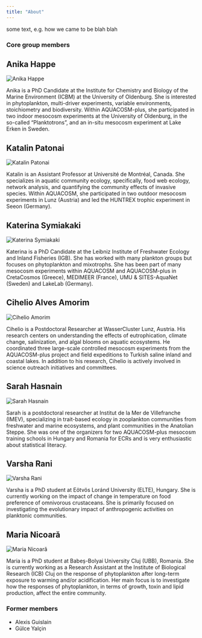 ```yaml
---
title: "About"
---
```


some text, e.g. how we came to be
blah blah

### Core group members


## Anika Happe

::: {.column-margin}
![](images/anika.jpg){fig-alt="Anika Happe" title="Anika Happe"}
:::

Anika is a PhD Candidate at the Institute for Chemistry and Biology of the Marine Environment (ICBM) at the University of Oldenburg. She is interested in phytoplankton, multi-driver experiments, variable environments, stoichiometry and biodiversity. Within AQUACOSM-plus, she participated in two indoor mesocosm experiments at the University of Oldenburg, in the so-called “Planktotrons”, and an in-situ mesocosm experiment at Lake Erken in Sweden. 

## Katalin Patonai

::: {.column-margin}
![](images/kati.jpg){fig-alt="Katalin Patonai" title="Katalin Patonai"}
:::

Katalin is an Assistant Professor at Université de Montréal, Canada. She specializes in aquatic community ecology, specifically, food web ecology, network analysis, and quantifying the community effects of invasive species.   Within AQUACOSM, she participated in two outdoor mesocosm experiments in Lunz (Austria) and led the HUNTREX trophic experiment in Seeon (Germany).

## Katerina Symiakaki

::: {.column-margin}
![](images/katerina.jpg){fig-alt="Katerina Symiakaki" title="Katerina Symiakaki"}
:::

Katerina is a PhD Candidate at the Leibniz Institute of Freshwater Ecology and Inland Fisheries (IGB). She has worked with many plankton groups but focuses on phytoplankton and mixotrophs. She has been part of many mesocosm experiments within AQUACOSM and AQUACOSM-plus in CretaCosmos (Greece), MEDIMEER (France), UMU & SITES-AquaNet (Sweden) and LakeLab (Germany).

## Cihelio Alves Amorim

::: {.column-margin}
![](images/cihelio.jpg){fig-alt="Cihelio Amorim" title="Cihelio Amorim"}
:::

Cihelio is a Postdoctoral Researcher at WasserCluster Lunz, Austria. His research centers on understanding the effects of eutrophication, climate change, salinization, and algal blooms on aquatic ecosystems. He coordinated three large-scale controlled mesocosm experiments from the AQUACOSM-plus project and field expeditions to Turkish saline inland and coastal lakes. In addition to his research, Cihelio is actively involved in science outreach initiatives and committees. 

## Sarah Hasnain

::: {.column-margin}
![](images/sarah.jpg){fig-alt="Sarah Hasnain" title="Sarah Hasnain"}
:::

Sarah is a postdoctoral researcher at Institut de la Mer de Villefranche (IMEV), specializing in trait-based ecology in zooplankton communities from freshwater and marine ecosystems, and plant communities in the Anatolian Steppe. She was one of the organizers for two AQUACOSM-plus mesocosm training schools in Hungary and Romania for ECRs and is very enthusiastic about statistical literacy. 

## Varsha Rani

::: {.column-margin}
![](images/varsha.jpg){fig-alt="Varsha Rani" title="Varsha Rani"}
:::

Varsha is a PhD student at Eötvös Loránd University (ELTE), Hungary. She is currently working on the impact of change in temperature on food preference of omnivorous crustaceans. She is primarily focused on investigating the evolutionary impact of anthropogenic activities on planktonic communities.

## Maria Nicoară

::: {.column-margin}
![](images/maria.jpg){fig-alt="Maria Nicoară" title="Maria Nicoară"}
:::

Maria is a PhD student at Babeș-Bolyai University Cluj (UBB), Romania. She is currently working as a Research Assistant at the Institute of Biological Research (ICB) Cluj on the response of phytoplankton after long-term exposure to warming and/or acidification. Her main focus is to investigate how the responses of phytoplankton, in terms of growth, toxin and lipid production, affect the entire community.

### Former members

- Alexis Guislain
- Gülce Yalçin